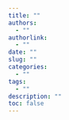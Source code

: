 ```yaml
---
title: ""
authors: 
  - ""
authorlink: 
  - ""
date: ""
slug: ""
categories:
  - ""
tags:
  - ""
description: "" 
toc: false
---
```

